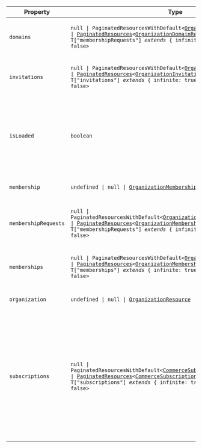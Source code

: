 | Property                                             | Type                                                                                                                                                                                                                                                                                                                                                                                                   | Description                                                                                                                                                                                                    |
| ---------------------------------------------------- | ------------------------------------------------------------------------------------------------------------------------------------------------------------------------------------------------------------------------------------------------------------------------------------------------------------------------------------------------------------------------------------------------------ | -------------------------------------------------------------------------------------------------------------------------------------------------------------------------------------------------------------- |
| <a id="domains"></a> `domains`                       | <code>null \| PaginatedResourcesWithDefault\<[OrganizationDomainResource](/docs/references/javascript/types/organization-domain)\> \| [PaginatedResources](#paginated-resources)\<[OrganizationDomainResource](/docs/references/javascript/types/organization-domain), T\["membershipRequests"\] _extends_ \{ infinite: true; \} ? true : false\></code>                                               | Includes a paginated list of the organization's domains.                                                                                                                                                       |
| <a id="invitations"></a> `invitations`               | <code>null \| PaginatedResourcesWithDefault\<[OrganizationInvitationResource](/docs/references/javascript/types/organization-invitation)\> \| [PaginatedResources](#paginated-resources)\<[OrganizationInvitationResource](/docs/references/javascript/types/organization-invitation), T\["invitations"\] _extends_ \{ infinite: true; \} ? true : false\></code>                                      | Includes a paginated list of the organization's invitations.                                                                                                                                                   |
| <a id="isloaded"></a> `isLoaded`                     | `boolean`                                                                                                                                                                                                                                                                                                                                                                                              | A boolean that indicates whether Clerk has completed initialization. Initially `false`, becomes `true` once Clerk loads.                                                                                       |
| <a id="membership"></a> `membership`                 | <code>undefined \| null \| [OrganizationMembershipResource](/docs/references/javascript/types/organization-membership)</code>                                                                                                                                                                                                                                                                          | The current organization membership.                                                                                                                                                                           |
| <a id="membershiprequests"></a> `membershipRequests` | <code>null \| PaginatedResourcesWithDefault\<[OrganizationMembershipRequestResource](/docs/references/javascript/types/organization-membership-request)\> \| [PaginatedResources](#paginated-resources)\<[OrganizationMembershipRequestResource](/docs/references/javascript/types/organization-membership-request), T\["membershipRequests"\] _extends_ \{ infinite: true; \} ? true : false\></code> | Includes a paginated list of the organization's membership requests.                                                                                                                                           |
| <a id="memberships"></a> `memberships`               | <code>null \| PaginatedResourcesWithDefault\<[OrganizationMembershipResource](/docs/references/javascript/types/organization-membership)\> \| [PaginatedResources](#paginated-resources)\<[OrganizationMembershipResource](/docs/references/javascript/types/organization-membership), T\["memberships"\] _extends_ \{ infinite: true; \} ? true : false\></code>                                      | Includes a paginated list of the organization's memberships.                                                                                                                                                   |
| <a id="organization"></a> `organization`             | <code>undefined \| null \| [OrganizationResource](/docs/references/javascript/organization)</code>                                                                                                                                                                                                                                                                                                     | The currently active organization.                                                                                                                                                                             |
| <a id="subscriptions"></a> `subscriptions`           | <code>null \| PaginatedResourcesWithDefault\<[CommerceSubscriptionItemResource](../types/commerce-subscription-item-resource.mdx)\> \| [PaginatedResources](#paginated-resources)\<[CommerceSubscriptionItemResource](../types/commerce-subscription-item-resource.mdx), T\["subscriptions"\] _extends_ \{ infinite: true; \} ? true : false\></code>                                                  | **`Experimental`** This is an experimental API for the Billing feature that is available under a public beta, and the API is subject to change. Includes a paginated list of the organization's subscriptions. |
